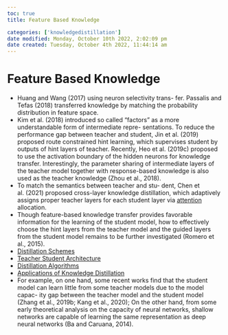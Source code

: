 ```yaml
---
toc: true
title: Feature Based Knowledge

categories: ['knowledgedistillation']
date modified: Monday, October 10th 2022, 2:02:09 pm
date created: Tuesday, October 4th 2022, 11:44:14 am
---
```


# Feature Based Knowledge
- Huang and Wang (2017) using neuron selectivity trans- fer. Passalis and Tefas (2018) transferred knowledge by matching the probability distribution in feature space.
- Kim et al. (2018) introduced so called “factors” as a more understandable form of intermediate repre- sentations. To reduce the performance gap between teacher and student, Jin et al. (2019) proposed route constrained hint learning, which supervises student by outputs of hint layers of teacher. Recently, Heo et al. (2019c) proposed to use the activation boundary of the hidden neurons for knowledge transfer. Interestingly, the parameter sharing of intermediate layers of the teacher model together with response-based knowledge is also used as the teacher knowledge (Zhou et al., 2018).
- To match the semantics between teacher and stu- dent, Chen et al. (2021) proposed cross-layer knowledge distillation, which adaptively assigns proper teacher layers for each student layer via [attention](Attention.qmd) allocation.
- Though feature-based knowledge transfer provides favorable information for the learning of the student model, how to effectively choose the hint layers from the teacher model and the guided layers from the student model remains to be further investigated (Romero et al., 2015).
- [Distillation Schemes](Distillation%20Schemes.qmd)
- [Teacher Student Architecture](Teacher%20Student%20Architecture.qmd)
- [Distillation Algorithms](Distillation%20Algorithms.qmd)
- [Applications of Knowledge Distillation](Applications%20of%20Knowledge%20Distillation.qmd)
- For example, on one hand, some recent works find that the student model can learn little from some teacher models due to the model capac- ity gap between the teacher model and the student model (Zhang et al., 2019b; Kang et al., 2020); On the other hand, from some early theoretical analysis on the capacity of neural networks, shallow networks are capable of learning the same representation as deep neural networks (Ba and Caruana, 2014).



